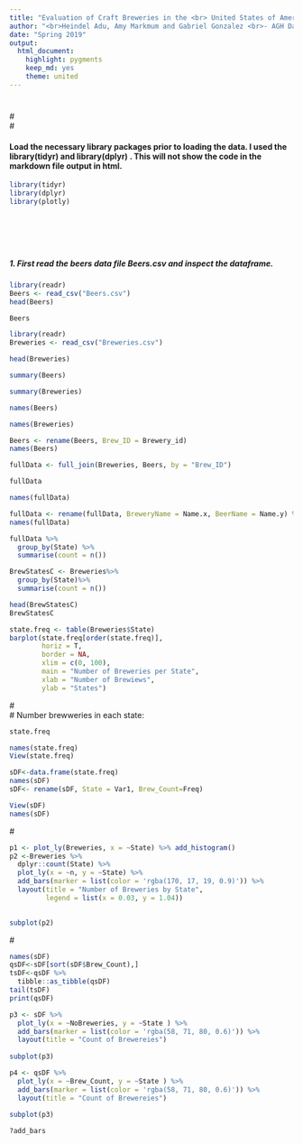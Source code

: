 ```yaml
---
title: "Evaluation of Craft Breweries in the <br> United States of America <br>"
author: "<br>Heindel Adu, Amy Markmum and Gabriel Gonzalez <br>- AGH Data Consult Inc."
date: "Spring 2019"
output: 
  html_document: 
    highlight: pygments
    keep_md: yes
    theme: united
---
```

#
#<br>
#

#### Load the necessary library packages prior to loading the data. I used the library(tidyr) and library(dplyr) . This will not show the code in the markdown file output in html.

```r
library(tidyr)
library(dplyr)
library(plotly)
```
# <br>
##### 1. First read the beers data file Beers.csv and inspect the dataframe.

```r
library(readr)
Beers <- read_csv("Beers.csv")
head(Beers)
```

```r
Beers
```
```r
library(readr)
Breweries <- read_csv("Breweries.csv")
```
```r
head(Breweries)
```

```r
summary(Beers)
```
```r
summary(Breweries)
```

```r
names(Beers)
```
```r
names(Breweries)
```
```r
Beers <- rename(Beers, Brew_ID = Brewery_id)
names(Beers)
```

```r
fullData <- full_join(Breweries, Beers, by = "Brew_ID")
```

```r
fullData
```
```r
names(fullData)
```
```r
fullData <- rename(fullData, BreweryName = Name.x, BeerName = Name.y) %>% write_csv(fullData)
names(fullData)
```
```r
fullData %>%
  group_by(State) %>%
  summarise(count = n())

```
```r
BrewStatesC <- Breweries%>%
  group_by(State)%>%
  summarise(count = n())
```
```r
head(BrewStatesC)
BrewStatesC
```
```r
state.freq <- table(Breweries$State)
barplot(state.freq[order(state.freq)], 
        horiz = T,
        border = NA,
        xlim = c(0, 100),
        main = "Number of Breweries per State",
        xlab = "Number of Brewiews",
        ylab = "States")
```
#<br> 
# Number brewweries in each state:

```r
state.freq
```

```r
names(state.freq)
View(state.freq)
```

```r
sDF<-data.frame(state.freq) 
names(sDF)
sDF<- rename(sDF, State = Var1, Brew_Count=Freq)
```

```r
View(sDF)
names(sDF)
```
#<br>
```r
p1 <- plot_ly(Breweries, x = ~State) %>% add_histogram()
p2 <-Breweries %>%
  dplyr::count(State) %>%
  plot_ly(x = ~n, y = ~State) %>%
  add_bars(marker = list(color = 'rgba(170, 17, 19, 0.9)')) %>%
  layout(title = "Number of Breweries by State", 
         legend = list(x = 0.03, y = 1.04)) 
 

subplot(p2) 
```
#<br>
```r
names(sDF)
qsDF<-sDF[sort(sDF$Brew_Count),]
tsDF<-qsDF %>% 
  tibble::as_tibble(qsDF)
tail(tsDF)
print(qsDF)
```
```r
p3 <- sDF %>%
  plot_ly(x = ~NoBreweries, y = ~State ) %>%
  add_bars(marker = list(color = 'rgba(58, 71, 80, 0.6)')) %>%
  layout(title = "Count of Brewereies")
  
subplot(p3)  
```

```r
p4 <- qsDF %>%
  plot_ly(x = ~Brew_Count, y = ~State ) %>%
  add_bars(marker = list(color = 'rgba(58, 71, 80, 0.6)')) %>%
  layout(title = "Count of Brewereies")
  
subplot(p3)  

?add_bars
```